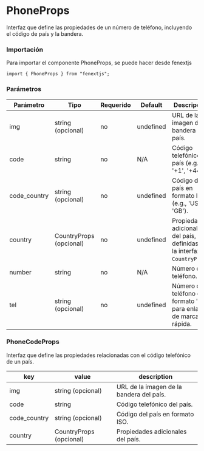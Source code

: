 # PhoneProps

Interfaz que define las propiedades de un número de teléfono, incluyendo el código de país y la bandera.

### Importación

Para importar el componente PhoneProps, se puede hacer desde fenextjs

```tsx copy
import { PhoneProps } from "fenextjs";
```

### Parámetros

| Parámetro | Tipo | Requerido | Default | Descripcion |
| --------- | ---- | --------- | ------- | ----------- |
| img | string (opcional) | no | undefined | URL de la imagen de la bandera del país. |
| code | string | no | N/A | Código telefónico del país (e.g., '+1', '+44'). |
| code_country | string (opcional) | no | undefined | Código del país en formato ISO (e.g., 'US', 'GB'). |
| country | CountryProps (opcional) | no | undefined | Propiedades adicionales del país, definidas por la interfaz `CountryProps`. |
| number | string | no | N/A | Número de teléfono. |
| tel | string (opcional) | no | undefined | Número de teléfono en formato 'tel' para enlaces de marcación rápida. |

### PhoneCodeProps

Interfaz que define las propiedades relacionadas con el código telefónico de un país.

| key | value | description |
| --- | --- | --- |
| img | string (opcional) | URL de la imagen de la bandera del país. |
| code | string | Código telefónico del país. |
| code_country | string (opcional) | Código del país en formato ISO. |
| country | CountryProps (opcional) | Propiedades adicionales del país. |
